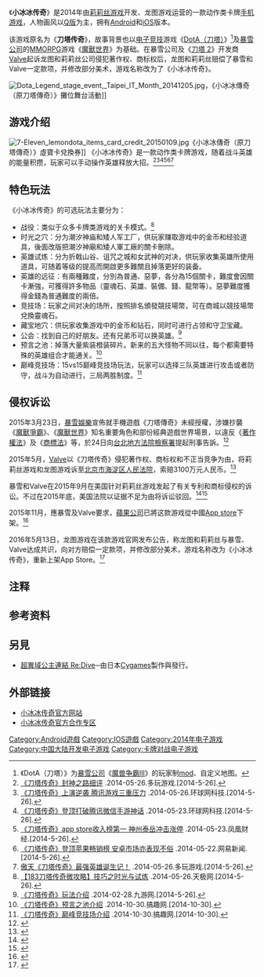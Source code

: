 {{Infobox VG
| title       = 小冰冰傳奇
| original    = 
| japanese    = 
| english     = 
| image       = 
| caption     = 
| official    = 
| common      = 
| genre       = [[角色扮演遊戲|角色扮演]]、[[養成遊戲|養成]]、[[奇幻文學|奇幻]]
| platforms   = [[iOS|iOS]]/[[Android|Android]]
| developer   = [[莉莉絲遊戲|莉莉絲遊戲]]
| publisher   = {{vgrelease|大陆|[[中清龍圖|中清龍圖]]|TWHK|[[光譜資訊|光譜資訊]]}}
| director    = 
| producer    = 
| designer    = 
| writer      = 
| programmer  = 
| composer    = 
| artist      = 
| series      = 
| engine      = 
| modes       = 
| released    = 2014年7月15日 
| onlinegame  = 
| shutdown    =
}}

《'''小冰冰传奇'''》是2014年由[[莉莉丝游戏|莉莉丝游戏]]开发、龙图游戏运营的一款动作类卡牌[[手机游戏|手机游戏]]，人物画风以[[Q版|Q版]]为主，拥有[[Android|Android]]和[[iOS|iOS]]版本。

该游戏原名为《'''刀塔传奇'''》，故事背景也以[[电子竞技|电子竞技]]游戏《[[DotA|DotA（刀塔）]]》<ref group="注">《DotA（刀塔）》为[[暴雪公司|暴雪公司]]《[[魔兽争霸III|魔兽争霸III]]》的玩家制[[遊戲模組|mod]]、自定义地图。</ref>及[[暴雪公司|暴雪公司]]的[[MMORPG|MMORPG]]游戏《[[魔獸世界|魔獸世界]]》为基础。在暴雪公司及《[[Dota_2|刀塔 2]]》开发商[[Valve|Valve]]起诉龙图和莉莉丝公司侵犯著作权、商标权后，龙图和莉莉丝赔偿了暴雪和Valve一定款项，并修改部分美术，游戏名称改为了《小冰冰传奇》。

[[File:Dota_Legend_stage_event,_Taipei_IT_Month_20141205.jpg|thumb]]，《小冰冰傳奇（原刀塔傳奇）》攤位舞台活動]]

==游戏介绍==
[[File:7-Eleven_lemondota_items_card_credit_20150109.jpg|thumb]]《小冰冰傳奇（原刀塔傳奇）》虛寶卡兌換券]]
《小冰冰传奇》是一款动作类卡牌游戏，随着战斗英雄的能量积攒，玩家可以手动操作英雄释放大招。<ref>[http://news.duowan.com/1405/265026436968.html 《刀塔传奇》封神之路细评] {{Wayback|url=http://news.duowan.com/1405/265026436968.html |date=20151012003130 }}.2014-05-26.多玩游戏.[2014-5-26].</ref><ref>[http://tech.huanqiu.com/game/2014-05/5005121.html 《刀塔传奇》上演逆袭 腾讯游戏三重压力] {{Wayback|url=http://tech.huanqiu.com/game/2014-05/5005121.html |date=20190604221043 }}.2014-05-26.环球网科技.[2014-5-26].</ref><ref>[http://tech.huanqiu.com/game/2014-05/5004040.html 《刀塔传奇》登顶打破腾讯微信手游神话] {{Wayback|url=http://tech.huanqiu.com/game/2014-05/5004040.html |date=20190609004405 }}.2014-05-23.环球网科技.[2014-5-26].</ref><ref>[http://finance.ifeng.com/a/20140523/12398113_0.shtml 《刀塔传奇》app store收入榜第一 神州泰岳冲击涨停] {{Wayback|url=http://finance.ifeng.com/a/20140523/12398113_0.shtml |date=20190611063040 }}.2014-05-23.凤凰财经.[2014-5-26].</ref><ref>[http://news.163.com/14/0522/10/9SRGVCQ100014JB6.html 《刀塔传奇》登顶苹果畅销榜 安卓市场亦表现不俗] {{Wayback|url=http://news.163.com/14/0522/10/9SRGVCQ100014JB6.html |date=20140527220545 }}.2014-05-22.网易新闻.[2014-5-26].</ref><ref>[http://news.duowan.com/1405/265040646337.html 傲天《刀塔传奇》最强英雄诞生记！] {{Wayback|url=http://news.duowan.com/1405/265040646337.html |date=20140527213200 }}.2014-05-26.多玩游戏.[2014-5-26].</ref>

==特色玩法==
《小冰冰传奇》的可选玩法主要分为：

* 战役：类似于众多卡牌类游戏的关卡模式。<ref>[http://tech.hexun.com/2014-05-26/165123672.html 【183刀塔传奇微攻略】技巧之时光与试炼] {{Wayback|url=http://tech.hexun.com/2014-05-26/165123672.html |date=20190608131533 }}.2014-05-26.天极网.[2014-5-26].</ref>
* 时光之穴：分为潮汐神庙和矮人军工厂，供玩家赚取游戏中的金币和经验道具，後面改版把潮汐神廟和矮人軍工廠的關卡刪除。
* 英雄试炼：分为折戟山谷、诅咒之城和女武神的对决，供玩家收集英雄所使用道具，可随着等级的提高而開啟更多難關且掉落更好的装备。
* 英雄的远征：有兩種難度，分別為普通、惡夢，各分為15個關卡，難度會因關卡漸強，可獲得許多物品（靈魂石、英雄、裝備、錢、龍幣等）。惡夢難度獲得金錢為普通難度的兩倍。
* 竞技场：玩家之间对决的场所，按照排名頒發競技場幣，可在商城以競技場幣兌換靈魂石。
* 藏宝地穴：供玩家收集游戏中的金币和钻石，同时可进行占领和守卫宝藏。
* 公会：找到自己的好朋友。还有兄弟币可以换英雄。<ref>[http://dtcq.9game.cn/news/176672.html 《刀塔传奇》玩法介绍] {{Wayback|url=http://dtcq.9game.cn/news/176672.html |date=20190629070111 }}.2014-02-28.九游网.[2014-5-26].</ref>
* 预言之池：掉落大量紫装橙装碎片。新来的五大怪物不同以往，每个都需要特殊的英雄组合才能通关。<ref>[http://dota.gao7.com/detail-364642.shtm 《刀塔传奇》预言之池介绍] {{Wayback|url=http://dota.gao7.com/detail-364642.shtm |date=20141107071258 }}.2014-10-30.搞趣网.[2014-10-30].</ref>
* 巅峰竞技场：15vs15巅峰竞技场玩法，玩家可以选择三队英雄进行攻击或者防守，战斗为自动进行，三局两胜制度。<ref>[http://dota.gao7.com/detail-353793.shtm 《刀塔传奇》巅峰竞技场介绍] {{Wayback|url=http://dota.gao7.com/detail-353793.shtm |date=20141107071025 }}.2014-10-30.搞趣网.[2014-10-30].</ref>

== 侵权诉讼 ==
2015年3月23日，[[暴雪娛樂|暴雪娛樂]]宣佈就手機遊戲《刀塔傳奇》未經授權，涉嫌抄襲《[[魔獸爭霸|魔獸爭霸]]》、《[[魔獸世界|魔獸世界]]》知名重要角色和部份經典遊戲世界場景，以違反《[[著作權法|著作權法]]》及《[[商標法|商標法]]》等，於24日向[[台北地方法院檢察署|台北地方法院檢察署]]提起刑事告訴。<ref>{{cite news | first = | last = | coauthors = | title =暴雪對《刀塔傳奇》違反著作權法及商標法提起刑事告訴 | date =2015-03-23 | publisher = | url =http://blizzard.gamespress.com/zh-TW/--32718 | work =Blizzard Press Center | pages = | accessdate = | language =zh-tw | archive-date =2015-03-26 | archive-url =https://web.archive.org/web/20150326173434/http://blizzard.gamespress.com/zh-TW/--32718 | dead-url =no }}</ref>

2015年5月，[[Valve|Valve]]以《刀塔传奇》侵犯著作权、商标权和不正当竞争为由，将莉莉丝游戏和龙图游戏诉至[[北京市海淀区人民法院|北京市海淀区人民法院]]，索赔3100万元人民币。<ref>{{cite news | first= | last= | coauthors= | title=V社再次起诉刀塔传奇 索赔3100万人民币 | url=http://m.hexun.com/tech/2015-05-15/175846456.html | accessdate=2015-05-15 | archive-date=2017-10-05 | archive-url=https://web.archive.org/web/20171005055605/http://m.hexun.com/tech/2015-05-15/175846456.html | dead-url=no }}</ref>

暴雪和Valve在2015年9月在美国针对莉莉丝游戏发起了有关专利和商标侵权的诉讼。不过在2015年底，美国法院以证据不足为由将诉讼驳回。<ref>{{cite news | first= | last= | coauthors= | title=《刀塔传奇》侵权案尘埃落定 赔款并修改作品 | date=2016-05-15 | publisher= | url=http://www.sohu.com/a/75434456_411951 | work= | pages= | accessdate= | language=zh-cn | archive-date=2017-10-05 | archive-url=https://web.archive.org/web/20171005100934/http://www.sohu.com/a/75434456_411951 | dead-url=no }}</ref><ref>{{cite news | first = | last = | coauthors = | title =美法院驳回暴雪V社控诉刀塔传奇侵权案件 | date =2015-12-22 | publisher = | url =https://dj.sina.com.cn/article/fxmttme6170045.shtml | work =Gamelook | pages = | accessdate = | language =zh-cn | archive-date =2017-10-05 | archive-url =https://web.archive.org/web/20171005052327/https://dj.sina.com.cn/article/fxmttme6170045.shtml | dead-url =no }}</ref>

2015年11月，應暴雪及Valve要求，[[蘋果公司|蘋果公司]]已將这款游戏從中國[[App_Store_(iOS)|App store]]下架。<ref>{{cite news | first = | last = | coauthors = | title =暴雪訴訟報捷！ 蘋果下架《刀塔傳奇》 | date =2015-11-18 | publisher = | url =http://udn.com/news/story/6/1321898 | work =聯合新聞網 | pages = | accessdate = | language =zh-tw | archive-date =2019-06-15 | archive-url =https://web.archive.org/web/20190615083031/https://udn.com/news/story/6/1321898 | dead-url =no }}</ref>

2016年5月13日，龙图游戏在该款游戏官网发布公告，称龙图和莉莉丝与暴雪、Valve达成共识，向对方赔偿一定款项，并修改部分美术，游戏名称改为《小冰冰传奇》，重新上架App Store。<ref>{{Cite web |url=http://mt.sohu.com/20160515/n449539224.shtml |title=《刀塔传奇》侵权案尘埃落定 赔款并修改作品 |access-date=2016-05-15 |archive-date=2016-07-09 |archive-url=https://web.archive.org/web/20160709022308/http://mt.sohu.com/20160515/n449539224.shtml |dead-url=no }}</ref>

==注释==
{{reflist|group="注"}}

==参考资料==
{{reflist|2}}

==另見==
*[[超異域公主連結_Re:Dive|超異域公主連結 Re:Dive]]─由日本[[Cygames|Cygames]]製作與發行。

==外部链接==
*[http://d.longtugame.com/ 小冰冰传奇官方网站]{{Wayback|url=http://d.longtugame.com/ |date=20210121044834 }}
*[http://dota.gao7.com/ 小冰冰传奇官方合作专区]{{Wayback|url=http://dota.gao7.com/ |date=20210119232210 }}

[[Category:Android遊戲|Category:Android遊戲]]
[[Category:IOS遊戲|Category:IOS遊戲]]
[[Category:2014年电子游戏|Category:2014年电子游戏]]
[[Category:中国大陆开发电子游戏|Category:中国大陆开发电子游戏]]
[[Category:卡牌对战电子游戏|Category:卡牌对战电子游戏]]